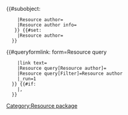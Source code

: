 <includeonly><!--

-->{{#subobject:
     |Resource author={{{Resource author|}}}
     |Resource author info={{{Resource author info|}}}
    }}<!--

-->{{#set: 
     |Resource author={{{Resource author|}}}
   }}<!--

--><div class="resource-card-author"><!--

-->{{#queryformlink: form=Resource query
     |link text={{{Resource author|}}}
     |Resource query[Resource author]={{{Resource author|}}}
     |Resource query[Filter]=Resource author
     |_run=1
   }}<!--

-->{{#if:{{{Resource author info|}}}
     |,&#32;{{{Resource author info|}}}
   }}<!--

--></div></includeonly><noinclude>
[[Category:Resource package]]
</noinclude>